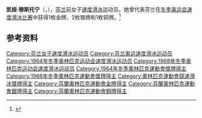 {{NoteTA|G1=Sports}}
'''凯娅·穆斯托宁'''（{{lang-fi|Kaija Mustonen}}，{{bd|1941年|8月4日||}}），[[芬兰|芬兰]]前女子[[速度滑冰|速度滑冰]]运动员。她曾代表芬兰在[[冬季奥运会速度滑冰比赛|冬季奥运会速度滑冰比赛]]中获得1枚金牌、2枚银牌和1枚铜牌。<ref>{{Cite web|title=Kaija MUSTONEN|url=https://www.olympic.org/kaija-mustonen|accessdate=2021-04-07|work=International Olympic Committee|archive-date=2020-12-10|archive-url=https://web.archive.org/web/20201210105307/https://www.olympic.org/kaija-mustonen|dead-url=no}}</ref>

== 参考资料 ==
{{reflist}}

{{奥林匹克运动会速度滑冰比赛女子1500米冠军}}

{{Authority control}}
{{DEFAULTSORT:Mustonen, Kaija}}
[[Category:芬兰女子速度滑冰运动员|Category:芬兰女子速度滑冰运动员]]
[[Category:芬兰奥运速度滑冰运动员|Category:芬兰奥运速度滑冰运动员]]
[[Category:1964年冬季奥林匹克运动会速度滑冰运动员|Category:1964年冬季奥林匹克运动会速度滑冰运动员]]
[[Category:1968年冬季奥林匹克运动会速度滑冰运动员|Category:1968年冬季奥林匹克运动会速度滑冰运动员]]
[[Category:1964年冬季奧林匹克運動會獎牌得主|Category:1964年冬季奧林匹克運動會獎牌得主]]
[[Category:1968年冬季奧林匹克運動會獎牌得主|Category:1968年冬季奧林匹克運動會獎牌得主]]
[[Category:奧林匹克運動會競速滑冰獎牌得主|Category:奧林匹克運動會競速滑冰獎牌得主]]
[[Category:芬蘭奧林匹克運動會金牌得主|Category:芬蘭奧林匹克運動會金牌得主]]
[[Category:芬蘭奧林匹克運動會銀牌得主|Category:芬蘭奧林匹克運動會銀牌得主]]
[[Category:芬蘭奧林匹克運動會銅牌得主|Category:芬蘭奧林匹克運動會銅牌得主]]